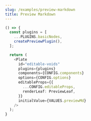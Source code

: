 ```yaml
---
slug: /examples/preview-markdown
title: Preview Markdown
---
```


```ts live
() => {
  const plugins = [
    ...PLUGINS.basicNodes,
    createPreviewPlugin(),
  ];

  return (
    <Plate
      id="editable-voids"
      plugins={plugins}
      components={CONFIG.components}
      options={CONFIG.options}
      editableProps={{
        ...CONFIG.editableProps,
        renderLeaf: PreviewLeaf,  
      }}
      initialValue={VALUES.previewMd}
    />
  );
}
```